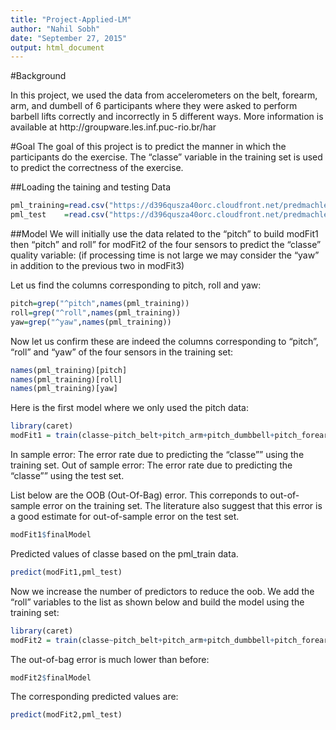 ```yaml
---
title: "Project-Applied-LM"
author: "Nahil Sobh"
date: "September 27, 2015"
output: html_document
---
```


#Background

In this project, we used the data from accelerometers on the belt, forearm, arm, and dumbell of 6 participants where they were asked to perform barbell lifts correctly and incorrectly in 5 different ways. 
More information is available at http://groupware.les.inf.puc-rio.br/har


#Goal
The goal of this  project is to predict the manner in which the participants do the exercise. 
The "classe" variable in the training set is used to predict the correctness of the exercise. 


##Loading the taining and testing Data 
```r
pml_training=read.csv("https://d396qusza40orc.cloudfront.net/predmachlearn/pml-training.csv")
pml_test    =read.csv("https://d396qusza40orc.cloudfront.net/predmachlearn/pml-testing.csv")
```

##Model
We will initially use the data related to the "pitch" to build modFit1 then 
"pitch" and roll" for modFit2 of the four sensors to predict the "classe" quality variable:
(if processing time is not large we may consider the "yaw" in addition to the previous two in modFit3)

Let us find the columns corresponding to pitch, roll and yaw:
```r
pitch=grep("^pitch",names(pml_training))
roll=grep("^roll",names(pml_training))
yaw=grep("^yaw",names(pml_training))
```

Now let us confirm these are indeed the columns corresponding to "pitch", "roll" and "yaw" of the four sensors in the training set:
```r
names(pml_training)[pitch]
names(pml_training)[roll]
names(pml_training)[yaw]
```

Here is the first model where we only used the pitch data:
```r
library(caret)
modFit1 = train(classe~pitch_belt+pitch_arm+pitch_dumbbell+pitch_forearm,method="rf",data=pml_training)
```

In sample error: The error rate due to predicting the "classe"" using the training set.
Out of sample error: The error rate due to predicting the "classe"" using the test set.

List below are the OOB (Out-Of-Bag) error. This correponds to out-of-sample error on the training set. 
The literature also suggest that this error is a good estimate for out-of-sample error on the test set.
```r
modFit1$finalModel
```

Predicted values of classe based on the pml_train data.
```r
predict(modFit1,pml_test)
```


Now we increase the number of predictors to reduce the oob. We add the "roll" variables to the list as shown below and build the model using the training set:
```r
library(caret)
modFit2 = train(classe~pitch_belt+pitch_arm+pitch_dumbbell+pitch_forearm+roll_belt+roll_arm+roll_dumbbell+roll_forearm,method="rf",data=pml_training)
```


The out-of-bag error is much lower than before:
```r
modFit2$finalModel
```

The corresponding predicted values are:
```r
predict(modFit2,pml_test)
```
